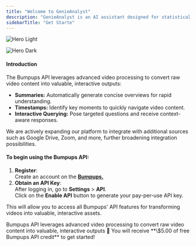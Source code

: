 ```yaml
---
title: "Welcome to GenieAnalyst"
description: "GenieAnalyst is an AI assistant designed for statistical analysis, data science, and computations. It utilizes various large language models (LLMs) to find the best one for each task and writes code to analyze your data based on your prompts. The end result is an intuitive way to analyze and visualize data without needing to code, making statistical analysis accessible to everyone."
sidebarTitle: "Get Starte"
---
```


<img
  className="block dark:hidden"
  src="/images/hero-light.png"
  alt="Hero Light"
/>

<img
  className="hidden dark:block"
  src="/bumpoverview.jpeg"
  alt="Hero Dark"
  title={true}
/>

#### **Introduction**

The Bumpups API leverages advanced video processing to convert raw video content into valuable, interactive outputs:

- **Summaries:** Automatically generate concise overviews for rapid understanding.
- **Timestamps:** Identify key moments to quickly navigate video content.
- **Interactive Querying:** Pose targeted questions and receive context-aware responses.

We are actively expanding our platform to integrate with additional sources such as Google Drive, Zoom, and more, further broadening integration possibilities.

#### **To begin using the Bumpups API:**

1. **Register**:\
   Create an account on the [**Bumpups.**](https://bumpups.com/)
2. **Obtain an API Key**:\
   After logging in, go to **Settings** \> **API**.\
   Click on the **Enable API** button to generate your pay-per-use API key.

This will allow you to access all Bumpups' API features for transforming videos into valuable, interactive assets.

<Card title="Bumpups Account" icon="coffee-pot" iconType="thin" href="https://bumpups.com/" cta="Create developer account">
  Bumpups API leverages advanced video processing to convert raw video content into valuable, interactive outputs
</Card>

<Info>
  🤠 You will receive **\$5.00 of free Bumpups API credit** to get started!
</Info>